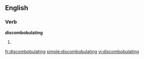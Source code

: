 ==English==

===Verb===
'''discombobulating'''

# {{present participle of|[[discombobulate]]}}

[[fr:discombobulating]]
[[simple:discombobulating]]
[[vi:discombobulating]]